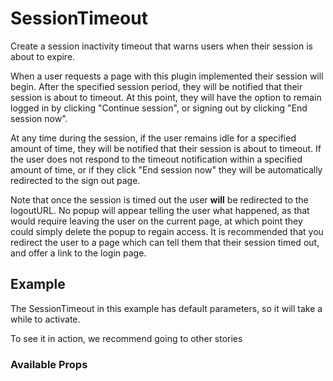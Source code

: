 

<Meta title="Components/SessionTimeout/Intro" component={SessionTimeout} />

# SessionTimeout

Create a session inactivity timeout that warns users when their session is about to expire.

When a user requests a page with this plugin implemented their session will begin. After the specified session period,
they will be notified that their session is about to timeout. At this point, they will have the option to remain logged in by clicking
"Continue session", or signing out by clicking "End session now".

At any time during the session, if the user remains idle for a specified amount of time, they will be notified that their session is
about to timeout. If the user does not respond to the timeout notification within a specified amount of time, or if they click
"End session now" they will be automatically redirected to the sign out page.

Note that once the session is timed out the user **will** be redirected to the logoutURL. No popup will appear telling the user what happened,
as that would require leaving the user on the current page, at which point they could simply delete the popup to regain access.
It is recommended that you redirect the user to a page which can tell them that their session timed out, and offer a link to the login page.

## Example

<Canvas>
  <span>
    <p>
      The SessionTimeout in this example has default parameters, so it will take
      a while to activate.
    </p>
    <p>To see it in action, we recommend going to other stories</p>
    <SessionTimeout />
  </span>
</Canvas>

### Available Props

<ArgsTable />
